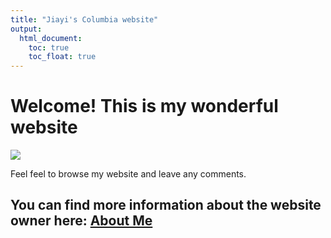 ```yaml
---
title: "Jiayi's Columbia website"
output: 
  html_document:
    toc: true
    toc_float: true
---
```


# Welcome! This is my wonderful website

![](https://media1.tenor.com/m/nfcHkpstD4cAAAAC/welcome.gif)

Feel feel to browse my website and leave any comments.

## You can find more information about the website owner here: [About Me](about_1.html) 